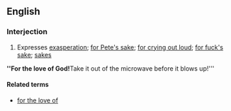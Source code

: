 ==English==

===Interjection===
{{en-interj|head=[[for]] the [[love]] of [[God]]}}

# Expresses [[exasperation]]; [[for Pete's sake]]; [[for crying out loud]]; [[for fuck's sake]]; [[sakes]]
'''''For the love of God! '''Take it out of the microwave before it blows up!'''

====Related terms====
* [[for the love of]]